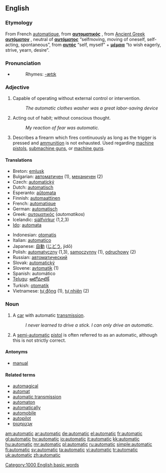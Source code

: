 ==English==

===Etymology===
From French [[automatique]], from {{Gr.}} '''[[αυτοματικός]]''' {{italbrac|automatikos}}, from [[Ancient Greek]] '''[[αυτόματον]]''' {{italbrac|automaton}}, neutral of '''[[αυτόματος]]''' {{italbrac|automatos}} “selfmoving, moving of oneself, self-acting, spontaneous”, from '''[[αυτός]]''' {{italbrac|autos}} “self, myself” + '''[[μέμαα]]''' {{italbrac|memaa}} “to wish eagerly, strive, yearn, desire”.

===Pronunciation===
*{{audio|en-us-automatic.ogg|Audio (US)}}
*:Rhymes: [[Rhymes:English:-ætɪk|-ætɪk]]

===Adjective===
{{en-adj|-}}

# Capable of operating without external control or intervention.
#: ''The automatic clothes washer was a great labor-saving device''
# Acting out of habit; without conscious thought.
#: ''My reaction of fear was automatic.''
# Describes a firearm which fires continuously as long as the trigger is pressed and [[ammunition]] is not exhausted. Used regarding [[machine pistol]]s, [[submachine gun]]s, or [[machine gun]]s.

====Translations====
{{top}}
*Breton: [[emlusk]]
*Bulgarian: [[автоматичен]] {{m}} (1), [[механичен]] {{m}} (2)
*Czech: [[automatický]]
*Dutch: [[automatisch]]
*Esperanto: [[aŭtomata]]
*Finnish: [[automaattinen]]
*French: [[automatique]]
*German: [[automatisch]]
*Greek: [[αυτοματικός]] (''automatikos'') {{m}}
*Icelandic: [[sjálfvirkur]] (1,2,3)
*[[Ido]]: [[automata]]
{{mid}}
*Indonesian: [[otomatis]]
*Italian: [[automatico]]
*Japanese: [[自動]] ([[じどう]], jidō)
*Polish: [[automatyczny]] (1,3), [[samoczynny]] (1), [[odruchowy]] (2)
*Russian: [[автоматический]]
*Slovak: [[automatický]]
*Slovene: [[avtomatik]] {{m}} (1)
*Spanish: automático
*[[Telugu]]: [[ఆటోమాటిక్]]
*Turkish: [[otomatik]]
*Vietnamese: [[tự động]] (1), [[tự nhiên]] (2)
{{bottom}}

===Noun===
{{en-noun}}

# A [[car]] with automatic [[transmission]].
#: ''I never learned to drive a stick. I can only drive an automatic.''
# A [[semi-automatic]] [[pistol]] is often referred to as an automatic, although this is not strictly correct.

====Antonyms====
*[[manual]]

====Related terms====
*[[automagical]]
*[[automat]]
*[[automatic transmission]]
*[[automaton]]
*[[automatically]]
*[[automobile]]
*[[autopilot]]
*[[אַבְטוֹמְטוֹס]]

[[Category:1000 English basic words]]

[[am:automatic]]
[[ar:automatic]]
[[de:automatic]]
[[el:automatic]]
[[fr:automatic]]
[[gl:automatic]]
[[hy:automatic]]
[[io:automatic]]
[[it:automatic]]
[[kk:automatic]]
[[hu:automatic]]
[[mr:automatic]]
[[pl:automatic]]
[[ru:automatic]]
[[simple:automatic]]
[[fi:automatic]]
[[sv:automatic]]
[[ta:automatic]]
[[vi:automatic]]
[[tr:automatic]]
[[uk:automatic]]
[[zh:automatic]]